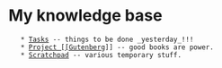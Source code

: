 = My knowledge base =
    * [[Tasks]] -- things to be done _yesterday_!!!
    * [[Project [[Gutenberg]]]] -- good books are power.
    * [[Scratchpad]] -- various temporary stuff.
